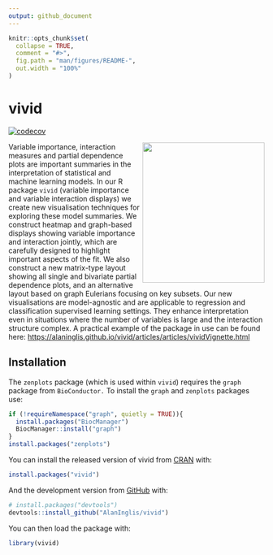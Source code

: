 ```yaml
---
output: github_document
---
```


<!-- README.md is generated from README.Rmd. Please edit that file -->

```r
knitr::opts_chunk$set(
  collapse = TRUE,
  comment = "#>",
  fig.path = "man/figures/README-",
  out.width = "100%"
)
```

# vivid

<!-- badges: start -->
[![codecov](https://codecov.io/gh/AlanInglis/vivid/branch/master/graph/badge.svg?token=IJTT3ZW1RP)](https://app.codecov.io/gh/AlanInglis/vivid)
<!-- badges: end -->

<!-- badges: start -->
<img src="https://raw.githubusercontent.com/AlanInglis/vivid/master/badge/vividLogoNew.png" width="240" height="276" align="right" />
<!-- badges: end -->

Variable importance, interaction measures and partial dependence plots are important summaries in the interpretation of statistical and machine learning models. In our R package `vivid` (variable importance and variable interaction displays) we create new visualisation techniques for exploring these model summaries. We construct heatmap and graph-based displays showing variable importance and interaction jointly, which are carefully designed to highlight important aspects of the fit. We also construct a new matrix-type layout showing all single and bivariate partial dependence plots, and an alternative layout based on graph Eulerians focusing on key subsets. Our new visualisations are model-agnostic and are applicable to regression and classification supervised learning settings. They enhance interpretation even in situations where the number of variables is large and the interaction structure complex. A practical
example of the package in use can be found here:
<https://alaninglis.github.io/vivid/articles/articles/vividVignette.html>


## Installation

The `zenplots` package (which is used within `vivid`) requires the `graph` package from `BioConductor.` To install the `graph` and `zenplots` packages use:
``` r
if (!requireNamespace("graph", quietly = TRUE)){
  install.packages("BiocManager")
  BiocManager::install("graph")
}
install.packages("zenplots")
```

You can install the released version of vivid from [CRAN](https://CRAN.R-project.org) with:

``` r
install.packages("vivid")
```

And the development version from [GitHub](https://github.com/AlanInglis/vivid) with:

``` r
# install.packages("devtools")
devtools::install_github("AlanInglis/vivid")
```

You can then load the package with:
``` r
library(vivid)
```



